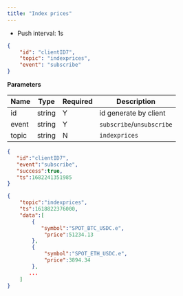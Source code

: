```yaml
---
title: "Index prices"
---
```


- Push interval: 1s

```json
{
    "id": "clientID7",
    "topic": "indexprices",
    "event": "subscribe"
}
```

**Parameters**

| Name   | Type   | Required | Description      |
| ------ | ------ | -------- |------------------|
| id     | string | Y        | id generate by client |
| event  | string | Y        | `subscribe`/`unsubscribe` |
| topic  | string | N        | `indexprices`    |

<RequestExample>

```json Response
{
   "id":"clientID7",
   "event":"subscribe",
   "success":true,
   "ts":1682241351985
}
```

</RequestExample>

<ResponseExample>

```json Subscribed Message
{
    "topic":"indexprices",
    "ts":1618822376000,
    "data":[
        {
           "symbol":"SPOT_BTC_USDC.e",
            "price":51234.13
        },
        {
            "symbol":"SPOT_ETH_USDC.e",
            "price":3894.34
        },
       ...
    ]
}
```

</ResponseExample>